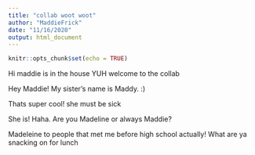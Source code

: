 ```yaml
---
title: "collab woot woot"
author: "MaddieFrick"
date: "11/16/2020"
output: html_document
---
```


```r
knitr::opts_chunk$set(echo = TRUE)
```

Hi maddie is in the house YUH welcome to the collab

Hey Maddie! My sister's name is Maddy. :)

Thats super cool! she must be sick

She is! Haha. Are you Madeline or always Maddie? 

Madeleine to people that met me before high school actually! What are ya snacking on for lunch
